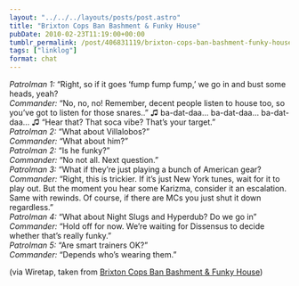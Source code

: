 ```yaml
---
layout: "../../../layouts/posts/post.astro"
title: "Brixton Cops Ban Bashment & Funky House"
pubDate: 2010-02-23T11:19:00+00:00
tumblr_permalink: /post/406831119/brixton-cops-ban-bashment-funky-house
tags: ["linklog"]
format: chat
---
```


<i>Patrolman 1:</i> “Right, so if it goes ‘fump fump fump,’ we go in and bust some
heads, yeah?
<br />
<i>Commander:</i> “No, no, no! Remember, decent people listen to house too, so
you’ve got to listen for those snares..” ♫ ba-dat-daa… ba-dat-daa… ba-dat-daa… ♫
“Hear that? That soca vibe? That’s your target.”
<br />
<i>Patrolman 2:</i> “What about Villalobos?”
<br />
<i>Commander:</i> “What about him?”
<br />
<i>Patrolman 2:</i> “Is he funky?”
<br />
<i>Commander:</i> “No not all. Next question.”
<br />
<i>Patrolman 3:</i> “What if they’re just playing a bunch of American gear?
<br />
<i>Commander:</i> “Right, this is trickier. If it’s just New York tunes, wait
for it to play out. But the moment you hear some Karizma, consider it an
escalation. Same with rewinds. Of course, if there are MCs you just shut it down
regardless.”
<br />
<i>Patrolman 4:</i> “What about Night Slugs and Hyperdub? Do we go in”
<br />
<i>Commander:</i> “Hold off for now. We’re waiting for Dissensus to decide
whether that’s really funky.”
<br />
<i>Patrolman 5:</i> “Are smart trainers OK?”
<br />
<i>Commander:</i> “Depends who’s wearing them.”

(via Wiretap, taken from [Brixton Cops Ban Bashment & Funky House](http://www.uncarved.org/blog/2010/02/brixton-cops-ban-bashment-funky-house/))
